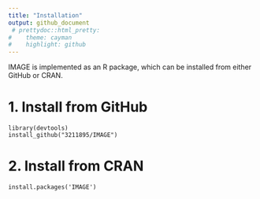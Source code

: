 ```yaml
---
title: "Installation"
output: github_document
 # prettydoc::html_pretty:
#    theme: cayman
#    highlight: github
---
```


IMAGE is implemented as an R package, which can be installed from either GitHub or CRAN.

# 1. Install from GitHub
```
library(devtools)
install_github("3211895/IMAGE")
```
# 2. Install from CRAN
```
install.packages('IMAGE')
```
